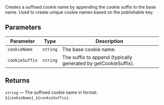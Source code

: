 Creates a suffixed cookie name by appending the cookie suffix to the base name.
Used to create unique cookie names based on the publishable key.

## Parameters

| Parameter      | Type     | Description                                                    |
| -------------- | -------- | -------------------------------------------------------------- |
| `cookieName`   | `string` | The base cookie name.                                          |
| `cookieSuffix` | `string` | The suffix to append (typically generated by getCookieSuffix). |

## Returns

`string` — The suffixed cookie name in format: `${cookieName}_${cookieSuffix}`.
